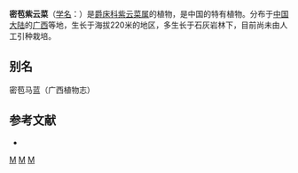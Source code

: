 {{Speciesbox 
| taxon = Strobilanthes compacta 
| authority = [[方鼎|D. Fang]] et [[罗献瑞|H. S. Lo]]
}}

'''密苞紫云菜'''（[[学名|学名]]：{{lang|la|''Strobilanthes compacta''}}）是[[爵床科|爵床科]][[紫云菜属|紫云菜属]]的植物，是中国的特有植物。分布于[[中国大陆|中国大陆]]的[[广西|广西]]等地，生长于海拔220米的地区，多生长于石灰岩林下，目前尚未由人工引种栽培。

== 别名 ==
密苞马蓝（广西植物志）

== 参考文献 ==
<div class="references-small">
* {{cite web| url =http://www.bioinfo.cn/db05/KmzwSpecies.php?action=view&id=683| title =密苞紫云菜| work =《中国高等植物数据库全库》| publisher =中国科学院微生物研究所| author =昆明植物研究所| accessdate =2009-02-21| deadurl =yes| archiveurl =https://web.archive.org/web/20160305001510/http://www.bioinfo.cn/db05/KmzwSpecies.php?action=view&id=683| archivedate =2016-03-05}}
</div>
{{Taxonbar|from=Q10953590}}

[[Category:马蓝属|M]]
[[Category:中國特有植物|M]]
[[Category:广西植物|M]]